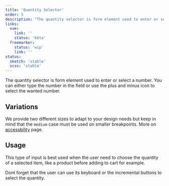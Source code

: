```yaml
---
title: 'Quantity Selector'
order: 5
description: "The quantity selector is form element used to enter or select a number. You can either type the number in the field or use the plus and minus icon to select the wanted number."
links:
  vue:
    link: ''
    status: 'bêta'
  freemarker:
    status: 'wip'
    link: ''
status:
  sketch: 'stable'
  scss: 'stable'
---
```


The quantity selector is form element used to enter or select a number. You can either type the number in the field or use the plus and minus icon to select the wanted number.

## Variations

We provide two different sizes to adapt to your design needs but keep in mind that the `medium` case must be used on smaller breakpoints. More on [accessbility](Components/Form/QuantitySelector/accessibility/) page.

<Preview path="basic" />

## Usage

This type of input is best used when the user need to choose the quantity of a selected item, like a product before adding to cart for example.

<Highlight theme="tips">

  Dont forget that the user can use its keyboard or the incremental buttons to select the quantity.

</Highlight>

